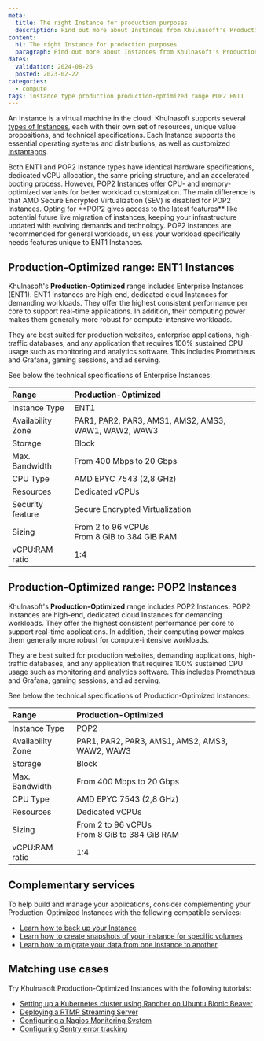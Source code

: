 ```yaml
---
meta:
  title: The right Instance for production purposes
  description: Find out more about Instances from Khulnasoft's Production-Optimized range, such as ENT1 and POP2 Instances.
content:
  h1: The right Instance for production purposes
  paragraph: Find out more about Instances from Khulnasoft's Production-Optimized range, such as ENT1 and POP2 Instances.
dates:
  validation: 2024-08-26
  posted: 2023-02-22
categories:
  - compute
tags: instance type production production-optimized range POP2 ENT1
---
```


An Instance is a virtual machine in the cloud. Khulnasoft supports several [types of Instances](/compute/instances/reference-content/choosing-instance-type/), each with their own set of resources, unique value propositions, and technical specifications. Each Instance supports the essential operating systems and distributions, as well as customized [Instantapps](/compute/instances/concepts/#instantapp).

<Message type="tip">
  Both ENT1 and POP2 Instance types have identical hardware specifications, dedicated vCPU allocation, the same pricing structure, and an accelerated booting process.
  However, POP2 Instances offer CPU- and memory-optimized variants for better workload customization. The main difference is that AMD Secure Encrypted Virtualization (SEV) is disabled for POP2 Instances.
  Opting for **POP2 gives access to the latest features** like potential future live migration of instances, keeping your infrastructure updated with evolving demands and technology.
  POP2 Instances are recommended for general workloads, unless your workload specifically needs features unique to ENT1 Instances.
</Message>

## Production-Optimized range: ENT1 Instances

Khulnasoft's **Production-Optimized** range includes Enterprise Instances (ENT1). ENT1 Instances are high-end, dedicated cloud Instances for demanding workloads. They offer the highest consistent performance per core to support real-time applications. In addition, their computing power makes them generally more robust for compute-intensive workloads.

They are best suited for production websites, enterprise applications, high-traffic databases, and any application that requires 100% sustained CPU usage such as monitoring and analytics software. This includes Prometheus and Grafana, gaming sessions, and ad serving.

See below the technical specifications of Enterprise Instances:

| Range                         	| Production-Optimized                                                          |
|:--------------------------------|:------------------------------------------------------------------------------|
| Instance Type   	              | ENT1                                                                	        |
| Availability Zone   	          | PAR1, PAR2, PAR3, AMS1, AMS2, AMS3, WAW1, WAW2, WAW3                          |
| Storage   	                    | Block                                                                         |
| Max. Bandwidth   	              | From 400 Mbps to 20 Gbps                                                      |
| CPU Type   	                    | AMD EPYC 7543 (2,8 GHz)                                                       |
| Resources   	                  | Dedicated vCPUs                                                               |
| Security feature                | Secure Encrypted Virtualization                                               |
| Sizing   	                      | From 2 to 96 vCPUs  <br /> From 8 GiB to 384 GiB RAM                          |
| vCPU:RAM ratio                  | 1:4                                                                           |

## Production-Optimized range: POP2 Instances

Khulnasoft's **Production-Optimized** range includes POP2 Instances. POP2 Instances are high-end, dedicated cloud Instances for demanding workloads. They offer the highest consistent performance per core to support real-time applications. In addition, their computing power makes them generally more robust for compute-intensive workloads.

They are best suited for production websites, demanding applications, high-traffic databases, and any application that requires 100% sustained CPU usage such as monitoring and analytics software. This includes Prometheus and Grafana, gaming sessions, and ad serving.

See below the technical specifications of Production-Optimized Instances:

| Range                         	| Production-Optimized                                                          |
|:--------------------------------|:------------------------------------------------------------------------------|
| Instance Type   	              | POP2                                                                	        |
| Availability Zone   	          | PAR1, PAR2, PAR3, AMS1, AMS2, AMS3, WAW2, WAW3                                |
| Storage   	                    | Block                                                                         |
| Max. Bandwidth   	              | From 400 Mbps to 20 Gbps                                                      |
| CPU Type   	                    | AMD EPYC 7543 (2,8 GHz)                                                       |
| Resources   	                  | Dedicated vCPUs                                                               |
| Sizing   	                      | From 2 to 96 vCPUs  <br /> From 8 GiB to 384 GiB RAM                          |
| vCPU:RAM ratio                  | 1:4                                                                           |

## Complementary services
To help build and manage your applications, consider complementing your Production-Optimized Instances with the following compatible services:
- [Learn how to back up your Instance](/compute/instances/how-to/create-a-backup/)
- [Learn how to create snapshots of your Instance for specific volumes](/compute/instances/how-to/create-a-snapshot/)
- [Learn how to migrate your data from one Instance to another](/compute/instances/how-to/migrate-instances/)

## Matching use cases
Try Khulnasoft Production-Optimized Instances with the following tutorials:
- [Setting up a Kubernetes cluster using Rancher on Ubuntu Bionic Beaver](/tutorials/setup-k8s-cluster-rancher/)
- [Deploying a RTMP Streaming Server](/tutorials/rtmp-self-hosted-streaming/)
- [Configuring a Nagios Monitoring System](/tutorials/configure-nagios-monitoring/)
- [Configuring Sentry error tracking](/tutorials/sentry-error-tracking/)